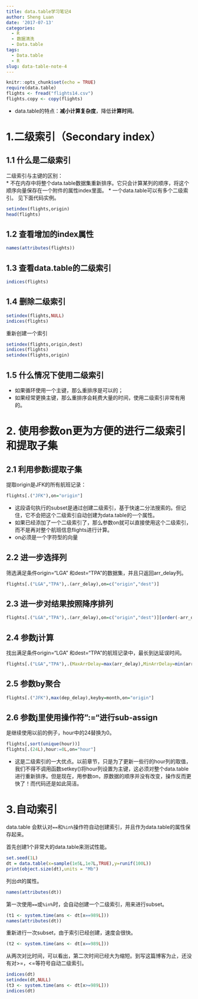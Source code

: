 ```yaml
---
title: data.table学习笔记4
author: Sheng Luan
date: '2017-07-13'
categories:
  - R
  - 数据清洗
  - Data.table
tags:
  - Data.table
  - R
slug: data-table-note-4
---
```


```r
knitr::opts_chunk$set(echo = TRUE)
require(data.table)
flights <- fread("flights14.csv")
flights.copy <- copy(flights)
```

* data.table的特点：**减小计算复杂度**，降低**计算时间**。  

# 1.二级索引（Secondary index）
## 1.1 什么是二级索引
二级索引与主键的区别：    
* 不在内存中将整个data.table数据集重新排序。它只会计算某列的顺序，将这个顺序向量保存在一个附件的属性index里面。
* 一个data.table可以有多个二级索引。
见下面代码实例。

```r
setindex(flights,origin)
head(flights)

```
## 1.2 查看增加的index属性
```r
names(attributes(flights))
```
## 1.3 查看data.table的二级索引
```r
indices(flights)
```
## 1.4 删除二级索引
```r
setindex(flights,NULL)
indices(flights)
```
重新创建一个索引
```r
setindex(flights,origin,dest)
indices(flights)
setindex(flights,origin)
```
## 1.5 什么情况下使用二级索引

* 如果循环使用一个主键，那么重排序是可以的；
* 如果经常更换主键，那么重排序会耗费大量的时间，使用二级索引非常有用的。

# 2. 使用参数on更为方便的进行二级索引和提取子集
## 2.1 利用参数i提取子集
提取origin是JFK的所有航班记录：
```r
flights[.("JFK"),on="origin"]
```
* 这段语句执行的subset是通过创建二级索引，基于快速二分法搜索的。但记住，它不会把这个二级索引自动创建为data.table的一个属性。
* 如果已经添加了一个二级索引了，那么参数on就可以直接使用这个二级索引，而不是再对整个航班信息flights进行计算。
* on必须是一个字符型的向量

## 2.2 进一步选择列
筛选满足条件origin="LGA" 和dest="TPA"的数据集，并且只返回arr_delay列。
```r
flights[.("LGA","TPA"),.(arr_delay),on=c("origin","dest")]
```
## 2.3 进一步对结果按照降序排列
```r
flights[.("LGA","TPA"),.(arr_delay),on=c("origin","dest")][order(-arr_delay)]
```

## 2.4 参数j计算
找出满足条件origin="LGA" 和dest="TPA"的航班记录中，最长到达延误时间。
```r
flights[.("LGA","TPA"),.(MaxArrDelay=max(arr_delay),MinArrDelay=min(arr_delay)),on=c("origin","dest")]
```

## 2.5 参数by聚合
```r
flights[.("JFK"),max(dep_delay),keyby=month,on="origin"]
```

## 2.6 参数j里使用操作符":="进行sub-assign

是继续使用以前的例子，hour中的24替换为0。
```r
flights[,sort(unique(hour))]
flights[.(24L),hour:=0L,on="hour"]
```
* 这是二级索引的一大优点。以前章节，只是为了更新一些行的hour列的取值，我们不得不调用函数setkey()将hour列设置为主键，这必须对整个data.table进行重新排序。但是现在，用参数on，原数据的顺序并没有改变，操作反而更快了！而代码还是如此简洁。

# 3.自动索引

data.table 会默认对`==`和`%in%`操作符自动创建索引，并且作为data.table的属性保存起来。

首先创建1个非常大的data.table来测试性能。
```r
set.seed(1L)
dt = data.table(x=sample(1e5L,1e7L,TRUE),y=runif(100L))
print(object.size(dt),units = "Mb")
```
列出dt的属性。
```r
names(attributes(dt))
```
第一次使用`==`或`%in%`时，会自动创建一个二级索引，用来进行subset。
```r
(t1 <- system.time(ans <- dt[x==989L]))
names(attributes(dt))
```
重新进行一次subset，由于索引已经创建，速度会很快。
```r
(t2 <- system.time(ans <- dt[x==989L]))
```
从两次对比时间，可以看出，第二次时间已经大为缩短。到写这篇博客为止，还没有对>=，<=等符号自动二级索引。

```r
indices(dt)
setindex(dt,NULL)
(t3 <- system.time(ans <- dt[x>=989L]))
indices(dt)
```